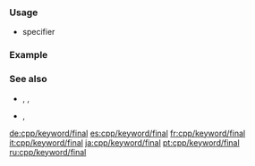 {{cpp/identifier with special meaning/title|{{tt|final}} {{mark since c++11}}}}
{{cpp/keyword/navbar}}

===Usage===
* {{ltt|cpp/language/final}} specifier

===Example===
{{source|
struct b0 final {};
struct d0 : b0 {}; // Error: cannot derive from final base

struct b1
{
    virtual void f0() final;
    virtual void f1();
};

struct d1 : b1 // OK
{
    void f0(); // Error: cannot override final function
    void f1(); // OK
};
}}

===See also===
* {{ltt|cpp/keyword/class}}, {{ltt|cpp/keyword/struct}}, {{ltt|cpp/keyword/union}}
* {{ltt|cpp/keyword/virtual}}, {{ltt|cpp/identifier with special meaning/override}}

[[de:cpp/keyword/final]]
[[es:cpp/keyword/final]]
[[fr:cpp/keyword/final]]
[[it:cpp/keyword/final]]
[[ja:cpp/keyword/final]]
[[pt:cpp/keyword/final]]
[[ru:cpp/keyword/final]]
{{langlinks|zh}}